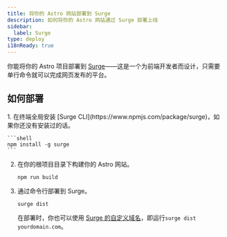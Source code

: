 ```yaml
---
title: 将你的 Astro 网站部署到 Surge
description: 如何将你的 Astro 网站通过 Surge 部署上线
sidebar:
  label: Surge
type: deploy
i18nReady: true
---
```


你能将你的 Astro 项目部署到 [Surge](https://surge.sh/)——这是一个为前端开发者而设计，只需要单行命令就可以完成网页发布的平台。

## 如何部署

<Steps>
1. 在终端全局安装 [Surge CLI](https://www.npmjs.com/package/surge)，如果你还没有安装过的话。

    ```shell
    npm install -g surge
    ```

2. 在你的根项目目录下构建你的 Astro 网站。

    ```shell
    npm run build
    ```

3. 通过命令行部署到 Surge。

    ```shell
    surge dist
    ```

    在部署时，你也可以使用 [Surge 的自定义域名](http://surge.sh/help/adding-a-custom-domain)，即运行`surge dist yourdomain.com`。
</Steps>
